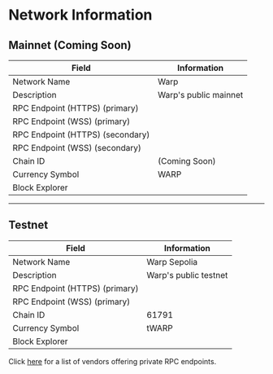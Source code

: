 
# Network Information

## Mainnet (Coming Soon)

| Field                            | Information                                              |
| -------------------------------- | -------------------------------------------------------- |
| Network Name                     | Warp                                                      |
| Description                      | Warp's public mainnet                                     |
| RPC Endpoint (HTTPS) (primary)   | <CopyableCode code="(Coming Soon)" />   |
| RPC Endpoint (WSS) (primary)     | <CopyableCode code="(Coming Soon)" />     |
| RPC Endpoint (HTTPS) (secondary) | <CopyableCode code="(Coming Soon)" />   |
| RPC Endpoint (WSS) (secondary)   | <CopyableCode code="(Coming Soon)" />     |
| Chain ID                         | (Coming Soon)                                                   |
| Currency Symbol                  | WARP                                                     |
| Block Explorer                   | <CopyableCode code="(Coming Soon)" />  |

---

## Testnet

| Field                            | Information                                                     |
| -------------------------------- | --------------------------------------------------------------- |
| Network Name                     | Warp Sepolia                                                     |
| Description                      | Warp's public testnet                                            |
| RPC Endpoint (HTTPS) (primary)   | <CopyableCode code="https://sepolia.rpc.warponchain.com" />  |
| RPC Endpoint (WSS) (primary)     | <CopyableCode code="wss://sepolia.rpc.warponchain.com" />    |   |
| Chain ID                         | 61791                                                         |
| Currency Symbol                  | tWARP                                                            |
| Block Explorer                   | <CopyableCode code="https://sepolia.warpscan.org" /> |

Click [here](/tools/rpc) for a list of vendors offering private RPC endpoints.
